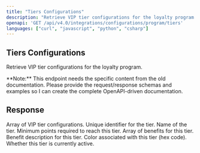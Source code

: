 ```yaml
---
title: "Tiers Configurations"
description: "Retrieve VIP tier configurations for the loyalty program."
openapi: 'GET /api/v4.0/integrations/configurations/program/tiers'
languages: ["curl", "javascript", "python", "csharp"]
---
```


## Tiers Configurations

Retrieve VIP tier configurations for the loyalty program.

<Info>
**Note:** This endpoint needs the specific content from the old documentation. Please provide the request/response schemas and examples so I can create the complete OpenAPI-driven documentation.
</Info>

## Response

<ResponseField name="tiers" type="array">
Array of VIP tier configurations.

<ResponseField name="tiers[].id" type="string">
Unique identifier for the tier.
</ResponseField>

<ResponseField name="tiers[].name" type="string">
Name of the tier.
</ResponseField>

<ResponseField name="tiers[].minimumPoints" type="number">
Minimum points required to reach this tier.
</ResponseField>

<ResponseField name="tiers[].benefits" type="array">
Array of benefits for this tier.

<ResponseField name="tiers[].benefits[]" type="string">
Benefit description for this tier.
</ResponseField>
</ResponseField>

<ResponseField name="tiers[].color" type="string">
Color associated with this tier (hex code).
</ResponseField>

<ResponseField name="tiers[].isActive" type="boolean">
Whether this tier is currently active.
</ResponseField>
</ResponseField>
